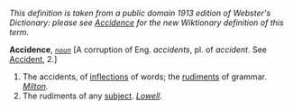 ''This definition is taken from a public domain 1913 edition of Webster's Dictionary: please see [[Accidence]] for the new Wiktionary definition of this term.''

'''Accidence''', ''<code>[[noun (part of speech)|noun]]</code>'' [A corruption of Eng. ''accidents'', pl. of ''accident''. See [[Accident]], 2.]

<ol>
<li>The accidents, of [[inflections]] of words; the [[rudiments]] of grammar. ''[[Milton (source)|Milton]].''

<li> The rudiments of any [[subject]]. ''[[Lowell (source)|Lowell]].''
</ol>